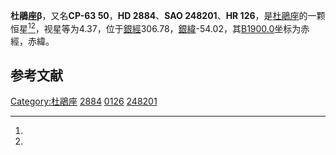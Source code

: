 {{Starbox begin
| name = 杜鵑座β
}}
{{Starbox observe
| epoch = [[J2000.0|J2000.0]]
| constell = [[杜鵑座|杜鵑座]]<ref name=SIMBAD>{{cite web
 | url=http://simbad.u-strasbg.fr/simbad/sim-id?Ident=HR+126
 | title =Pulsating variable Star
 | publisher=Centre de Données astronomiques de Strasbourg
 | work=SIMBAD
 | accessdate=2012-07-13}}</ref><ref name=DATA>{{cite web
 | url=http://vizier.u-strasbg.fr/viz-bin/VizieR-5?-out.add=.&-source=5050&-corr=PK=HR&-out.max=9999&HR=126
 | title =VizieR Detailed Page
 | accessdate=2012-07-13}}</ref>
| 星官 = 
| ra = {{RA|0|31|32.7}}<ref name=SIMBAD /><ref name=DATA />
| dec = {{DEC|-62|57|29}}<ref name=SIMBAD /><ref name=DATA />
| appmag_v = 4.37<ref name=SIMBAD /><ref name=DATA />
}}
{{Starbox character
| class = B9V<ref name=SIMBAD /><ref name=DATA />
| b-v = -0.07<ref name=SIMBAD /><ref name=DATA />
| u-b = -0.17<ref name=SIMBAD /><ref name=DATA />
| r-i = -0.07<ref name=SIMBAD /><ref name=DATA />
| variable = 
}}
{{Starbox astrometry
| radial_v = -0.17
| prop_mo_ra = 14
| parallax = 0.03
| p_error = 
}}
{{Starbox catalog
| names =CP-63 50，[[SAO星表|SAO]] 248201，[[HD星表|HD]] 2884，[[HR星表|HR]] 126}}
{{Starbox reference |Simbad=HR+126}}
{{Starbox end}}

'''杜鵑座β'''，又名'''CP-63 50'''，'''HD 2884'''、'''SAO 248201'''、'''HR 126'''，是[[杜鵑座|杜鵑座]]的一颗恒星<ref name=SIMBAD /><ref name=DATA />，视星等为4.37，位于[[銀道座標系|銀經]]306.78，[[銀道座標系|銀緯]]-54.02，其[[B1900.0|B1900.0]]坐标为赤經{{RA|0|26|57.7}}，赤緯{{DEC|-63|-54.02|33}}。

== 参考文献 ==
{{reflist}}

{{star-stub}}

{{杜鵑座恒星}}
[[Category:杜鵑座|Category:杜鵑座]]
[[Category:HD和HDE天體|2884]]
[[Category:HR天體|0126]]
[[Category:SAO天體|248201]]